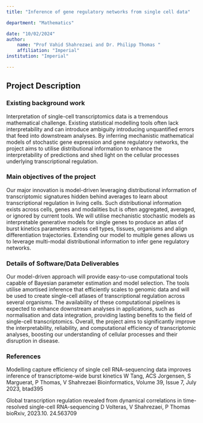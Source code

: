 ```yaml
---
title: "Inference of gene regulatory networks from single cell data"

department: "Mathematics"

date: "10/02/2024"
author: 
    name: "Prof Vahid Shahrezaei and Dr. Philipp Thomas "
    affiliation: "Imperial"
institution: "Imperial"

---
```

## Project Description

### Existing background work

Interpretation of single-cell transcriptomics data is a tremendous mathematical challenge. Existing statistical modelling tools often lack interpretability and can introduce ambiguity introducing unquantified errors that feed into downstream analyses. By inferring mechanistic mathematical models of stochastic gene expression and gene regulatory networks, the project aims to utilise distributional information to enhance the interpretability of predictions and shed light on the cellular processes underlying transcriptional regulation.



### Main objectives of the project

Our major innovation is model-driven leveraging distributional information of transcriptomic signatures hidden behind averages to learn about transcriptional regulation in living cells. Such distributional information exists across cells, genes and modalities but is often aggregated, averaged, or ignored by current tools. We will utilise mechanistic stochastic models as interpretable generative models for single genes to produce an atlas of burst kinetics parameters across cell types, tissues, organisms and align differentiation trajectories. Extending our model to multiple genes allows us to leverage multi-modal distributional information to infer gene regulatory networks. 



### Details of Software/Data Deliverables

Our model-driven approach will provide easy-to-use computational tools capable of Bayesian parameter estimation and model selection. The tools utilise amortised inference that efficiently scales to genomic data and will be used to create single-cell atlases of transcriptional regulation across several organisms. The availability of these computational pipelines is expected to enhance downstream analyses in applications, such as normalisation and data integration, providing lasting benefits to the field of single-cell transcriptomics. Overall, the project aims to significantly improve the interpretability, reliability, and computational efficiency of transcriptomic analyses, boosting our understanding of cellular processes and their disruption in disease.



###  References

Modelling capture efficiency of single cell RNA-sequencing data improves inference of transcriptome-wide burst kinetics
W Tang, ACS Jorgensen, S Marguerat, P Thomas, V Shahrezaei
Bioinformatics, Volume 39, Issue 7, July 2023, btad395

Global transcription regulation revealed from dynamical correlations in time-resolved single-cell RNA-sequencing
D Volteras, V Shahrezaei, P Thomas
bioRxiv, 2023.10. 24.563709